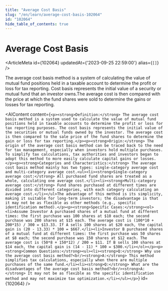 ```yaml
---
title: "Average Cost Basis"
slug: "/en/learn/average-cost-basis-102064"
id: "102064"
hide_table_of_contents: true
---
```



# Average Cost Basis

<ArticleMeta id={102064} updatedAt={'2023-09-25 22:59:00'} alias={`[]`} />
<div className='border-solid border-b border-t-0 my-4 border-[var(--ifm-color-gray-300)]' />

The average cost basis method is a system of calculating the value of mutual fund positions held in a taxable account to determine the profit or loss for tax reporting. Cost basis represents the initial value of a security or mutual fund that an investor owns.The average cost is then compared with the price at which the fund shares were sold to determine the gains or losses for tax reporting.

<AIContent content={`<p><strong>Definition:</strong> The average cost basis method is a system used to calculate the value of mutual fund positions held in taxable accounts to determine the profit or loss for tax reporting purposes. The cost basis represents the initial value of the securities or mutual funds owned by the investor. The average cost is then compared to the sale price of the fund shares to determine the gain or loss for tax reporting.</p><p><strong>Origin:</strong> The origin of the average cost basis method can be traced back to the need for tax management, especially when investors hold multiple purchases. To simplify tax calculations, tax authorities and investors began to adopt this method to more easily calculate capital gains or losses.</p><p><strong>Categories and Characteristics:</strong> The average cost basis method mainly has two types: single-category average cost and multi-category average cost.<ul><li><strong>Single-category average cost:</strong> All purchased fund shares are treated as a whole, calculating one average cost.</li><li><strong>Multi-category average cost:</strong> Fund shares purchased at different times are divided into different categories, with each category calculating an average cost.</li></ul>The advantage of this method is its simplicity, making it suitable for long-term investors; the disadvantage is that it may not be as flexible as other methods (e.g., specific identification method).</p><p><strong>Specific Cases:</strong><ol><li>Assume Investor A purchased shares of a mutual fund at different times: the first purchase was 100 shares at $10 each; the second purchase was 200 shares at $15 each. The average cost is (100*10 + 200*15) / 300 = $13.33. If A sells 100 shares at $20 each, the capital gain is (20 - 13.33) * 100 = $667.</li><li>Investor B purchased shares of a mutual fund at different times: the first purchase was 50 shares at $8 each; the second purchase was 150 shares at $12 each. The average cost is (50*8 + 150*12) / 200 = $11. If B sells 100 shares at $14 each, the capital gain is (14 - 11) * 100 = $300.</li></ol></p><p><strong>Common Questions:</strong><ul><li><strong>Q:</strong> Why use the average cost basis method?<br/><strong>A:</strong> This method simplifies tax calculations, especially when there are multiple purchases of the same fund.</li><li><strong>Q:</strong> What are the disadvantages of the average cost basis method?<br/><strong>A:</strong> It may not be as flexible as the specific identification method and may not maximize tax optimization.</li></ul></p>`} id={102064} />
